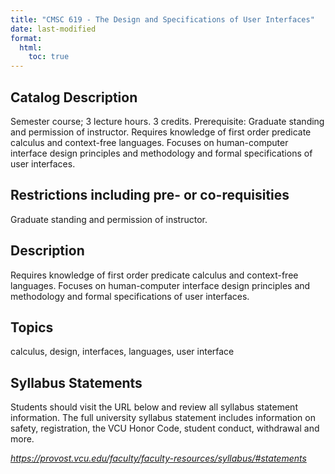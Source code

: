 ```yaml
---
title: "CMSC 619 - The Design and Specifications of User Interfaces"
date: last-modified
format:
  html:
    toc: true
---
```


## Catalog Description

Semester course; 3 lecture hours. 3 credits. Prerequisite: Graduate standing and permission of instructor. Requires knowledge of first order predicate calculus and context-free languages. Focuses on human-computer interface design principles and methodology and formal specifications of user interfaces.


## Restrictions including pre- or co-requisities
 
Graduate standing and permission of instructor.

## Description

Requires knowledge of first order predicate calculus and context-free languages. Focuses on human-computer interface design principles and methodology and formal specifications of user interfaces.

## Topics

calculus, design, interfaces, languages, user interface

## Syllabus Statements

Students should visit the URL below and review all syllabus statement information. The full university syllabus statement includes information on safety, registration, the VCU Honor Code, student conduct, withdrawal and more.

*<https://provost.vcu.edu/faculty/faculty-resources/syllabus/#statements>*


